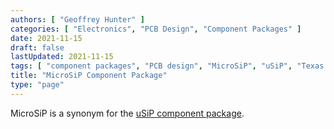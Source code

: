 ```yaml
---
authors: [ "Geoffrey Hunter" ]
categories: [ "Electronics", "PCB Design", "Component Packages" ]
date: 2021-11-15
draft: false
lastUpdated: 2021-11-15
tags: [ "component packages", "PCB design", "MicroSiP", "uSiP", "Texas Instruments" ]
title: "MicroSiP Component Package"
type: "page"
---
```



MicroSiP is a synonym for the [uSiP component package](/pcb-design/component-packages/usip-component-package).
